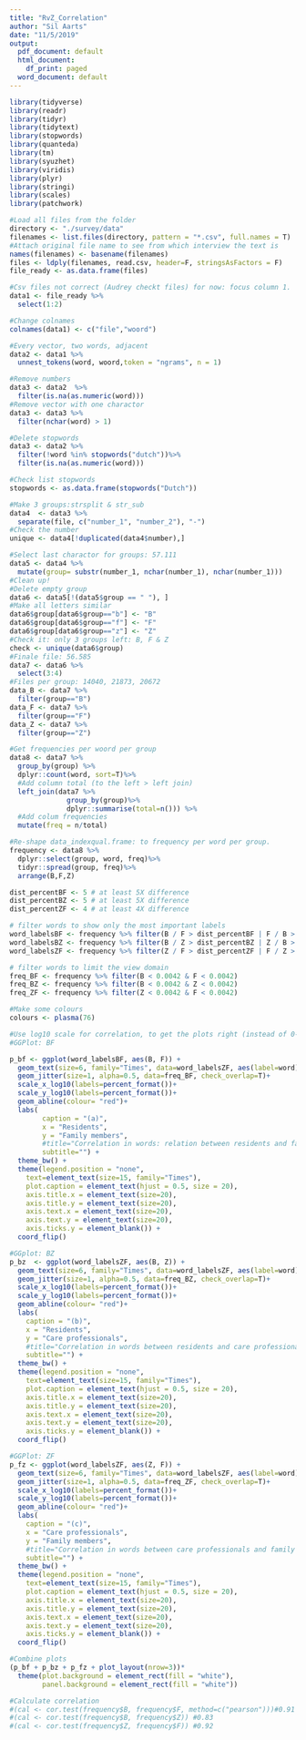 ```yaml
---
title: "RvZ_Correlation"
author: "Sil Aarts"
date: "11/5/2019"
output:
  pdf_document: default
  html_document:
    df_print: paged
  word_document: default
---
```


```r
library(tidyverse)
library(readr)
library(tidyr)
library(tidytext)
library(stopwords)
library(quanteda)
library(tm)
library(syuzhet)
library(viridis)
library(plyr)
library(stringi)
library(scales)
library(patchwork)
```


```r
#Load all files from the folder
directory <- "./survey/data"
filenames <- list.files(directory, pattern = "*.csv", full.names = T)
#Attach original file name to see from which interview the text is
names(filenames) <- basename(filenames)
files <- ldply(filenames, read.csv, header=F, stringsAsFactors = F)
file_ready <- as.data.frame(files)

#Csv files not correct (Audrey checkt files) for now: focus column 1.
data1 <- file_ready %>%
  select(1:2)

#Change colnames
colnames(data1) <- c("file","woord")

#Every vector, two words, adjacent
data2 <- data1 %>%
  unnest_tokens(word, woord,token = "ngrams", n = 1)

#Remove numbers
data3 <- data2  %>%
  filter(is.na(as.numeric(word)))
#Remove vector with one charactor
data3 <- data3 %>%
  filter(nchar(word) > 1)

#Delete stopwords
data3 <- data2 %>%
  filter(!word %in% stopwords("dutch"))%>%
  filter(is.na(as.numeric(word)))

#Check list stopwords
stopwords <- as.data.frame(stopwords("Dutch"))

#Make 3 groups:strsplit & str_sub
data4  <- data3 %>%
  separate(file, c("number_1", "number_2"), "-")
#Check the number
unique <- data4[!duplicated(data4$number),]

#Select last charactor for groups: 57.111
data5 <- data4 %>%
  mutate(group= substr(number_1, nchar(number_1), nchar(number_1)))
#Clean up!
#Delete empty group
data6 <- data5[!(data5$group == " "), ]
#Make all letters similar
data6$group[data6$group=="b"] <- "B"
data6$group[data6$group=="f"] <- "F"
data6$group[data6$group=="z"] <- "Z"
#Check it: only 3 groups left: B, F & Z
check <- unique(data6$group)
#Finale file: 56.585
data7 <- data6 %>%
  select(3:4)
#Files per group: 14040, 21873, 20672
data_B <- data7 %>%
  filter(group=="B")
data_F <- data7 %>%
  filter(group=="F")
data_Z <- data7 %>%
  filter(group=="Z")

#Get frequencies per woord per group
data8 <- data7 %>%
  group_by(group) %>%
  dplyr::count(word, sort=T)%>%
  #Add column total (to the left > left join)
  left_join(data7 %>%
              group_by(group)%>%
              dplyr::summarise(total=n())) %>%
  #Add colum frequencies
  mutate(freq = n/total)

#Re-shape data_indexqual.frame: to frequency per word per group.
frequency <- data8 %>%
  dplyr::select(group, word, freq)%>%
  tidyr::spread(group, freq)%>%
  arrange(B,F,Z)
```
```r
dist_percentBF <- 5 # at least 5X difference
dist_percentBZ <- 5 # at least 5X difference
dist_percentZF <- 4 # at least 4X difference

# filter words to show only the most important labels
word_labelsBF <- frequency %>% filter(B / F > dist_percentBF | F / B > dist_percentBF)
word_labelsBZ <- frequency %>% filter(B / Z > dist_percentBZ | Z / B > dist_percentBZ)
word_labelsZF <- frequency %>% filter(Z / F > dist_percentZF | F / Z > dist_percentZF)

# filter words to limit the view domain
freq_BF <- frequency %>% filter(B < 0.0042 & F < 0.0042)
freq_BZ <- frequency %>% filter(B < 0.0042 & Z < 0.0042)
freq_ZF <- frequency %>% filter(Z < 0.0042 & F < 0.0042)
```

```r
#Make some colours
colours <- plasma(76)

#Use log10 scale for correlation, to get the plots right (instead of 0-1 correlation)
#GGPlot: BF

p_bf <- ggplot(word_labelsBF, aes(B, F)) +
  geom_text(size=6, family="Times", data=word_labelsZF, aes(label=word), check_overlap=T, vjust=1, colour="black")+
  geom_jitter(size=1, alpha=0.5, data=freq_BF, check_overlap=T)+
  scale_x_log10(labels=percent_format())+
  scale_y_log10(labels=percent_format())+
  geom_abline(colour= "red")+
  labs(
        caption = "(a)",
        x = "Residents",
        y = "Family members",
        #title="Correlation in words: relation between residents and family members (r=0.91)",
        subtitle="") +
  theme_bw() +
  theme(legend.position = "none",
    text=element_text(size=15, family="Times"),
    plot.caption = element_text(hjust = 0.5, size = 20),
    axis.title.x = element_text(size=20),
    axis.title.y = element_text(size=20),
    axis.text.x = element_text(size=20),
    axis.text.y = element_text(size=20),
    axis.ticks.y = element_blank()) +
  coord_flip()

#GGplot: BZ
p_bz  <- ggplot(word_labelsZF, aes(B, Z)) +
  geom_text(size=6, family="Times", data=word_labelsZF, aes(label=word), check_overlap=T, vjust=1, colour="black")+
  geom_jitter(size=1, alpha=0.5, data=freq_BZ, check_overlap=T)+
  scale_x_log10(labels=percent_format())+
  scale_y_log10(labels=percent_format())+
  geom_abline(colour= "red")+
  labs(
    caption = "(b)",
    x = "Residents",
    y = "Care professionals",
    #title="Correlation in words between residents and care professionals (r=0.83)",
    subtitle="") +
  theme_bw() +
  theme(legend.position = "none",
    text=element_text(size=15, family="Times"),
    plot.caption = element_text(hjust = 0.5, size = 20),
    axis.title.x = element_text(size=20),
    axis.title.y = element_text(size=20),
    axis.text.x = element_text(size=20),
    axis.text.y = element_text(size=20),
    axis.ticks.y = element_blank()) +
  coord_flip()

#GGPlot: ZF
p_fz <- ggplot(word_labelsZF, aes(Z, F)) +
  geom_text(size=6, family="Times", data=word_labelsZF, aes(label=word), check_overlap=T, vjust=1, colour="black")+
  geom_jitter(size=1, alpha=0.5, data=freq_ZF, check_overlap=T)+
  scale_x_log10(labels=percent_format())+
  scale_y_log10(labels=percent_format())+
  geom_abline(colour= "red")+
  labs(
    caption = "(c)",
    x = "Care professionals",
    y = "Family members",
    #title="Correlation in words between care professionals and family members (r=0.92)",
    subtitle="") +
  theme_bw() +
  theme(legend.position = "none",
    text=element_text(size=15, family="Times"),
    plot.caption = element_text(hjust = 0.5, size = 20),
    axis.title.x = element_text(size=20),
    axis.title.y = element_text(size=20),
    axis.text.x = element_text(size=20),
    axis.text.y = element_text(size=20),
    axis.ticks.y = element_blank()) +
  coord_flip()

#Combine plots
(p_bf + p_bz + p_fz + plot_layout(nrow=3))*
  theme(plot.background = element_rect(fill = "white"),
        panel.background = element_rect(fill = "white"))
```

```r
#Calculate correlation
#(cal <- cor.test(frequency$B, frequency$F, method=c("pearson")))#0.91
#(cal <- cor.test(frequency$B, frequency$Z)) #0.83
#(cal <- cor.test(frequency$Z, frequency$F)) #0.92
```

